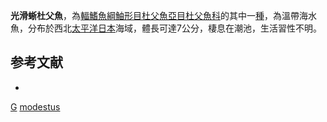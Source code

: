 {{Speciesbox
| taxon = Ocynectes modestus
| binomial_authority = [[Snyder|Snyder]], 1911
| status = NE
| status_system = IUCN3.1
}}
'''光滑蜥杜父魚'''，為[[輻鰭魚綱|輻鰭魚綱]][[鮋形目|鮋形目]][[杜父魚亞目|杜父魚亞目]][[杜父魚科|杜父魚科]]的其中一[[種|種]]，為溫帶海水魚，分布於西北[[太平洋|太平洋]][[日本|日本]]海域，體長可達7公分，棲息在潮池，生活習性不明。

==参考文献==
*{{FishBase_species|genus=Ocynectes|species=modestus|year=2014|month=5}}

{{鮋形目小作品}}
{{Taxonbar}}
[[Category:1911年描述的鱼类|G]]
[[Category:蜥杜父魚屬|modestus]]